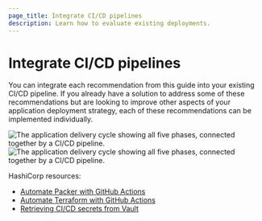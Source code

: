 ```yaml
---
page_title: Integrate CI/CD pipelines
description: Learn how to evaluate existing deployments.
---
```


# Integrate CI/CD pipelines

You can integrate each recommendation from this guide into your existing CI/CD
pipeline. If you already have a solution to address some of these
recommendations but are looking to improve other aspects of your application
deployment strategy, each of these recommendations can be implemented
individually.

![The application delivery cycle showing all five phases, connected together by a CI/CD pipeline.](/img/waf/app-delivery-cycle.png#light-theme-only)
![The application delivery cycle showing all five phases, connected together by a CI/CD pipeline.](/img/waf/app-delivery-cycle-dark.png#dark-theme-only)

HashiCorp resources:

- [Automate Packer with GitHub Actions](/packer/tutorials/cloud-production/github-actions)
- [Automate Terraform with GitHub Actions](/terraform/tutorials/automation/github-actions)
- [Retrieving CI/CD secrets from Vault](/well-architected-framework/security/security-cicd-vault)